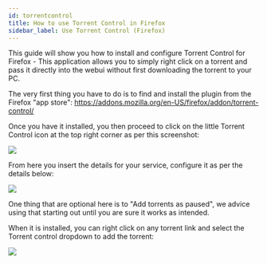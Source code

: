 ```yaml
---
id: torrentcontrol
title: How to use Torrent Control in Firefox
sidebar_label: Use Torrent Control (Firefox)
---
```


This guide will show you how to install and configure Torrent Control for Firefox - This application allows you to simply right click on a torrent and pass it directly into the webui without first downloading the torrent to your PC.

The very first thing you have to do is to find and install the plugin from the Firefox "app store": https://addons.mozilla.org/en-US/firefox/addon/torrent-control/

Once you have it installed, you then proceed to click on the little Torrent Control icon at the top right corner as per this screenshot:

![](https://i.imgur.com/GUpravg.png)

From here you insert the details for your service, configure it as per the details below:

![](https://i.imgur.com/LH6sxj0.png)

One thing that are optional here is to "Add torrents as paused", we advice using that starting out until you are sure it works as intended.

When it is installed, you can right click on any torrent link and select the Torrent control dropdown to add the torrent:

![](https://i.imgur.com/GUpravg.png)
